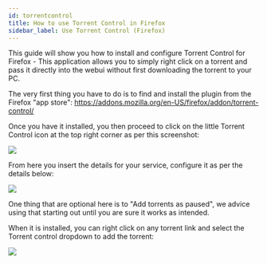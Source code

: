 ```yaml
---
id: torrentcontrol
title: How to use Torrent Control in Firefox
sidebar_label: Use Torrent Control (Firefox)
---
```


This guide will show you how to install and configure Torrent Control for Firefox - This application allows you to simply right click on a torrent and pass it directly into the webui without first downloading the torrent to your PC.

The very first thing you have to do is to find and install the plugin from the Firefox "app store": https://addons.mozilla.org/en-US/firefox/addon/torrent-control/

Once you have it installed, you then proceed to click on the little Torrent Control icon at the top right corner as per this screenshot:

![](https://i.imgur.com/GUpravg.png)

From here you insert the details for your service, configure it as per the details below:

![](https://i.imgur.com/LH6sxj0.png)

One thing that are optional here is to "Add torrents as paused", we advice using that starting out until you are sure it works as intended.

When it is installed, you can right click on any torrent link and select the Torrent control dropdown to add the torrent:

![](https://i.imgur.com/GUpravg.png)
